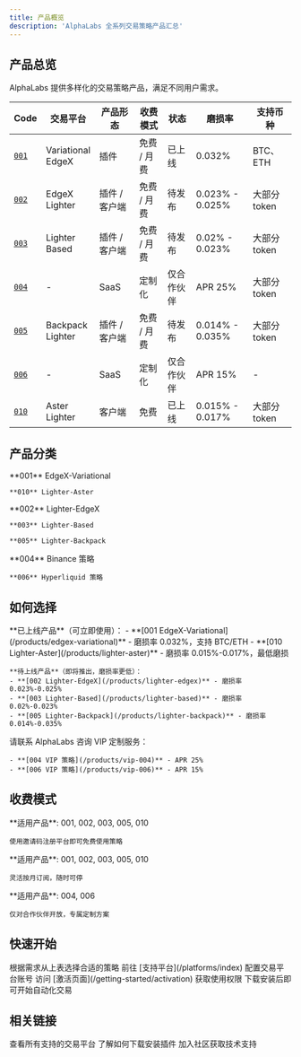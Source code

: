 ```yaml
---
title: 产品概览
description: 'AlphaLabs 全系列交易策略产品汇总'
---
```


## 产品总览

AlphaLabs 提供多样化的交易策略产品，满足不同用户需求。

<div style={{overflowX: 'auto'}}>
  <table style={{width: '100%', borderCollapse: 'collapse', marginTop: '1rem'}}>
    <thead>
      <tr style={{background: 'linear-gradient(135deg, rgba(91, 95, 255, 0.1) 0%, rgba(124, 127, 255, 0.05) 100%)', borderBottom: '2px solid rgba(91, 95, 255, 0.2)'}}>
        <th style={{padding: '12px 16px', textAlign: 'center', fontWeight: '600', width: '80px'}}>Code</th>
        <th style={{padding: '12px 16px', textAlign: 'left', fontWeight: '600'}}>交易平台</th>
        <th style={{padding: '12px 16px', textAlign: 'center', fontWeight: '600'}}>产品形态</th>
        <th style={{padding: '12px 16px', textAlign: 'center', fontWeight: '600'}}>收费模式</th>
        <th style={{padding: '12px 16px', textAlign: 'center', fontWeight: '600'}}>状态</th>
        <th style={{padding: '12px 16px', textAlign: 'center', fontWeight: '600'}}>磨损率</th>
        <th style={{padding: '12px 16px', textAlign: 'left', fontWeight: '600'}}>支持币种</th>
      </tr>
    </thead>
    <tbody>
      <tr style={{borderBottom: '1px solid rgba(0, 0, 0, 0.05)'}}>
        <td style={{padding: '14px 16px', textAlign: 'center'}}><a href="/products/edgex-variational" style={{textDecoration: 'none'}}><code style={{background: 'rgba(91, 95, 255, 0.1)', padding: '4px 8px', borderRadius: '6px', fontWeight: '600', color: '#5b5fff', fontSize: '0.9em', cursor: 'pointer'}}>001</code></a></td>
        <td style={{padding: '14px 16px'}}>Variational<br/>EdgeX</td>
        <td style={{padding: '14px 16px', textAlign: 'center'}}>插件</td>
        <td style={{padding: '14px 16px', textAlign: 'center', fontSize: '0.9em'}}>免费 / 月费</td>
        <td style={{padding: '14px 16px', textAlign: 'center'}}><span style={{color: '#10b981', fontWeight: '500', padding: '4px 12px', background: 'rgba(16, 185, 129, 0.1)', borderRadius: '12px', fontSize: '0.9em'}}>已上线</span></td>
        <td style={{padding: '14px 16px', textAlign: 'center', fontWeight: '500'}}>0.032%</td>
        <td style={{padding: '14px 16px'}}>BTC、ETH</td>
      </tr>
      <tr style={{borderBottom: '1px solid rgba(0, 0, 0, 0.05)'}}>
        <td style={{padding: '14px 16px', textAlign: 'center'}}><a href="/products/lighter-edgex" style={{textDecoration: 'none'}}><code style={{background: 'rgba(91, 95, 255, 0.1)', padding: '4px 8px', borderRadius: '6px', fontWeight: '600', color: '#5b5fff', fontSize: '0.9em', cursor: 'pointer'}}>002</code></a></td>
        <td style={{padding: '14px 16px'}}>EdgeX<br/>Lighter</td>
        <td style={{padding: '14px 16px', textAlign: 'center'}}>插件 / 客户端</td>
        <td style={{padding: '14px 16px', textAlign: 'center', fontSize: '0.9em'}}>免费 / 月费</td>
        <td style={{padding: '14px 16px', textAlign: 'center'}}><span style={{color: '#f59e0b', fontWeight: '500', padding: '4px 12px', background: 'rgba(245, 158, 11, 0.1)', borderRadius: '12px', fontSize: '0.9em'}}>待发布</span></td>
        <td style={{padding: '14px 16px', textAlign: 'center', fontWeight: '500'}}>0.023% - 0.025%</td>
        <td style={{padding: '14px 16px'}}>大部分 token</td>
      </tr>
      <tr style={{borderBottom: '1px solid rgba(0, 0, 0, 0.05)'}}>
        <td style={{padding: '14px 16px', textAlign: 'center'}}><a href="/products/lighter-based" style={{textDecoration: 'none'}}><code style={{background: 'rgba(91, 95, 255, 0.1)', padding: '4px 8px', borderRadius: '6px', fontWeight: '600', color: '#5b5fff', fontSize: '0.9em', cursor: 'pointer'}}>003</code></a></td>
        <td style={{padding: '14px 16px'}}>Lighter<br/>Based</td>
        <td style={{padding: '14px 16px', textAlign: 'center'}}>插件 / 客户端</td>
        <td style={{padding: '14px 16px', textAlign: 'center', fontSize: '0.9em'}}>免费 / 月费</td>
        <td style={{padding: '14px 16px', textAlign: 'center'}}><span style={{color: '#f59e0b', fontWeight: '500', padding: '4px 12px', background: 'rgba(245, 158, 11, 0.1)', borderRadius: '12px', fontSize: '0.9em'}}>待发布</span></td>
        <td style={{padding: '14px 16px', textAlign: 'center', fontWeight: '500'}}>0.02% - 0.023%</td>
        <td style={{padding: '14px 16px'}}>大部分 token</td>
      </tr>
      <tr style={{borderBottom: '1px solid rgba(0, 0, 0, 0.05)'}}>
        <td style={{padding: '14px 16px', textAlign: 'center'}}><a href="/products/vip-004" style={{textDecoration: 'none'}}><code style={{background: 'rgba(91, 95, 255, 0.1)', padding: '4px 8px', borderRadius: '6px', fontWeight: '600', color: '#5b5fff', fontSize: '0.9em', cursor: 'pointer'}}>004</code></a></td>
        <td style={{padding: '14px 16px'}}>-</td>
        <td style={{padding: '14px 16px', textAlign: 'center'}}>SaaS</td>
        <td style={{padding: '14px 16px', textAlign: 'center', fontSize: '0.9em'}}>定制化</td>
        <td style={{padding: '14px 16px', textAlign: 'center'}}><span style={{color: '#8b5cf6', fontWeight: '500', padding: '4px 12px', background: 'rgba(139, 92, 246, 0.1)', borderRadius: '12px', fontSize: '0.9em'}}>仅合作伙伴</span></td>
        <td style={{padding: '14px 16px', textAlign: 'center', fontWeight: '500'}}>APR 25%</td>
        <td style={{padding: '14px 16px'}}>大部分 token</td>
      </tr>
      <tr style={{borderBottom: '1px solid rgba(0, 0, 0, 0.05)'}}>
        <td style={{padding: '14px 16px', textAlign: 'center'}}><a href="/products/lighter-backpack" style={{textDecoration: 'none'}}><code style={{background: 'rgba(91, 95, 255, 0.1)', padding: '4px 8px', borderRadius: '6px', fontWeight: '600', color: '#5b5fff', fontSize: '0.9em', cursor: 'pointer'}}>005</code></a></td>
        <td style={{padding: '14px 16px'}}>Backpack<br/>Lighter</td>
        <td style={{padding: '14px 16px', textAlign: 'center'}}>插件 / 客户端</td>
        <td style={{padding: '14px 16px', textAlign: 'center', fontSize: '0.9em'}}>免费 / 月费</td>
        <td style={{padding: '14px 16px', textAlign: 'center'}}><span style={{color: '#f59e0b', fontWeight: '500', padding: '4px 12px', background: 'rgba(245, 158, 11, 0.1)', borderRadius: '12px', fontSize: '0.9em'}}>待发布</span></td>
        <td style={{padding: '14px 16px', textAlign: 'center', fontWeight: '500'}}>0.014% - 0.035%</td>
        <td style={{padding: '14px 16px'}}>大部分 token</td>
      </tr>
      <tr style={{borderBottom: '1px solid rgba(0, 0, 0, 0.05)'}}>
        <td style={{padding: '14px 16px', textAlign: 'center'}}><a href="/products/vip-006" style={{textDecoration: 'none'}}><code style={{background: 'rgba(91, 95, 255, 0.1)', padding: '4px 8px', borderRadius: '6px', fontWeight: '600', color: '#5b5fff', fontSize: '0.9em', cursor: 'pointer'}}>006</code></a></td>
        <td style={{padding: '14px 16px'}}>-</td>
        <td style={{padding: '14px 16px', textAlign: 'center'}}>SaaS</td>
        <td style={{padding: '14px 16px', textAlign: 'center', fontSize: '0.9em'}}>定制化</td>
        <td style={{padding: '14px 16px', textAlign: 'center'}}><span style={{color: '#8b5cf6', fontWeight: '500', padding: '4px 12px', background: 'rgba(139, 92, 246, 0.1)', borderRadius: '12px', fontSize: '0.9em'}}>仅合作伙伴</span></td>
        <td style={{padding: '14px 16px', textAlign: 'center', fontWeight: '500'}}>APR 15%</td>
        <td style={{padding: '14px 16px'}}>-</td>
      </tr>
      <tr style={{borderBottom: '1px solid rgba(0, 0, 0, 0.05)'}}>
        <td style={{padding: '14px 16px', textAlign: 'center'}}><a href="/products/lighter-aster" style={{textDecoration: 'none'}}><code style={{background: 'rgba(91, 95, 255, 0.1)', padding: '4px 8px', borderRadius: '6px', fontWeight: '600', color: '#5b5fff', fontSize: '0.9em', cursor: 'pointer'}}>010</code></a></td>
        <td style={{padding: '14px 16px'}}>Aster<br/>Lighter</td>
        <td style={{padding: '14px 16px', textAlign: 'center'}}>客户端</td>
        <td style={{padding: '14px 16px', textAlign: 'center', fontSize: '0.9em'}}>免费</td>
        <td style={{padding: '14px 16px', textAlign: 'center'}}><span style={{color: '#10b981', fontWeight: '500', padding: '4px 12px', background: 'rgba(16, 185, 129, 0.1)', borderRadius: '12px', fontSize: '0.9em'}}>已上线</span></td>
        <td style={{padding: '14px 16px', textAlign: 'center', fontWeight: '500'}}>0.015% - 0.017%</td>
        <td style={{padding: '14px 16px'}}>大部分 token</td>
      </tr>
    </tbody>
  </table>
</div>

## 产品分类

<CardGroup cols={3}>
  <Card title="已上线" icon="circle-check" color="#10b981">
    **001** EdgeX-Variational

    **010** Lighter-Aster
  </Card>

  <Card title="待发布" icon="clock" color="#f59e0b">
    **002** Lighter-EdgeX

    **003** Lighter-Based

    **005** Lighter-Backpack
  </Card>

  <Card title="VIP 定制" icon="lock" color="#8b5cf6">
    **004** Binance 策略

    **006** Hyperliquid 策略
  </Card>
</CardGroup>

## 如何选择

<AccordionGroup>
  <Accordion title="我想要低磨损策略" icon="user">
    **已上线产品**（可立即使用）：
    - **[001 EdgeX-Variational](/products/edgex-variational)** - 磨损率 0.032%，支持 BTC/ETH
    - **[010 Lighter-Aster](/products/lighter-aster)** - 磨损率 0.015%-0.017%，最低磨损

    **待上线产品**（即将推出，磨损率更低）：
    - **[002 Lighter-EdgeX](/products/lighter-edgex)** - 磨损率 0.023%-0.025%
    - **[003 Lighter-Based](/products/lighter-based)** - 磨损率 0.02%-0.023%
    - **[005 Lighter-Backpack](/products/lighter-backpack)** - 磨损率 0.014%-0.035%
  </Accordion>

  <Accordion title="我是大户，需要定制化高收益策略" icon="crown">
    请联系 AlphaLabs 咨询 VIP 定制服务：

    - **[004 VIP 策略](/products/vip-004)** - APR 25%
    - **[006 VIP 策略](/products/vip-006)** - APR 15%
  </Accordion>
</AccordionGroup>


## 收费模式

<CardGroup cols={3}>
  <Card title="免费（邀请码）" icon="gift" color="#10b981">
    **适用产品**: 001, 002, 003, 005, 010

    使用邀请码注册平台即可免费使用策略
  </Card>

  <Card title="月费订阅" icon="credit-card" color="#3b82f6">
    **适用产品**: 001, 002, 003, 005, 010

    灵活按月订阅，随时可停
  </Card>

  <Card title="VIP 定制" icon="crown" color="#8b5cf6">
    **适用产品**: 004, 006

    仅对合作伙伴开放，专属定制方案
  </Card>
</CardGroup>

## 快速开始

<Steps>
  <Step title="选择产品">
    根据需求从上表选择合适的策略
  </Step>

  <Step title="配置平台">
    前往 [支持平台](/platforms/index) 配置交易平台账号
  </Step>

  <Step title="获取激活">
    访问 [激活页面](/getting-started/activation) 获取使用权限
  </Step>

  <Step title="开始交易">
    下载安装后即可开始自动化交易
  </Step>
</Steps>

## 相关链接

<CardGroup cols={3}>
  <Card title="支持平台" icon="list" href="/platforms/index">
    查看所有支持的交易平台
  </Card>

  <Card title="安装指南" icon="download" href="/getting-started/installation">
    了解如何下载安装插件
  </Card>

  <Card title="Telegram 社区" icon="users" href="https://t.co/ZNnay6dnxz">
    加入社区获取技术支持
  </Card>
</CardGroup>
